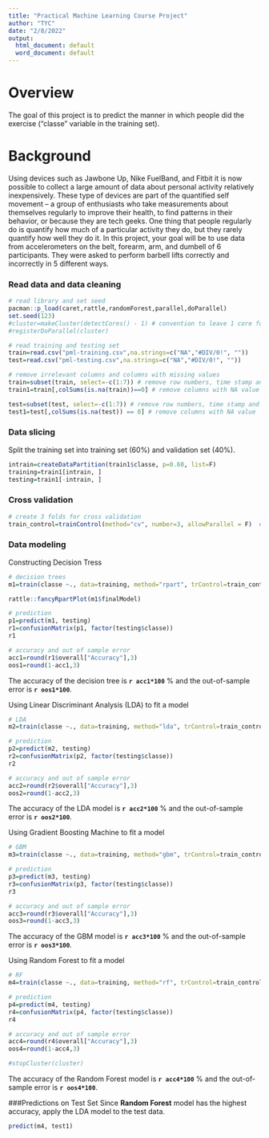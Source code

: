 ```yaml
---
title: "Practical Machine Learning Course Project"
author: "TYC"
date: "2/8/2022"
output:
  html_document: default
  word_document: default
---
```


# Overview
The goal of this project is to predict the manner in which people did the exercise ("classe" variable in the training set).

# Background
Using devices such as Jawbone Up, Nike FuelBand, and Fitbit it is now possible to collect a large amount of data about personal activity relatively inexpensively. These type of devices are part of the quantified self movement – a group of enthusiasts who take measurements about themselves regularly to improve their health, to find patterns in their behavior, or because they are tech geeks. One thing that people regularly do is quantify how much of a particular activity they do, but they rarely quantify how well they do it. In this project, your goal will be to use data from accelerometers on the belt, forearm, arm, and dumbell of 6 participants. They were asked to perform barbell lifts correctly and incorrectly in 5 different ways. 

### Read data and data cleaning
```r
# read library and set seed
pacman::p_load(caret,rattle,randomForest,parallel,doParallel)
set.seed(123)
#cluster=makeCluster(detectCores() - 1) # convention to leave 1 core for OS
#registerDoParallel(cluster)

# read training and testing set
train=read.csv("pml-training.csv",na.strings=c("NA","#DIV/0!", ""))
test=read.csv("pml-testing.csv",na.strings=c("NA","#DIV/0!", ""))

# remove irrelevant columns and columns with missing values
train=subset(train, select=-c(1:7)) # remove row numbers, time stamp and user names
train1=train[,colSums(is.na(train))==0] # remove columns with NA value

test=subset(test, select=-c(1:7)) # remove row numbers, time stamp and user names
test1=test[,colSums(is.na(test)) == 0] # remove columns with NA value
```

### Data slicing
Split the training set into training set (60%) and validation set (40%).
```r
intrain=createDataPartition(train1$classe, p=0.60, list=F)
training=train1[intrain, ]
testing=train1[-intrain, ]
```

### Cross validation 
```r
# create 3 folds for cross validation
train_control=trainControl(method="cv", number=3, allowParallel = F)  #, allowParallel=T
```

### Data modeling
Constructing Decision Tress
```r
# decision trees
m1=train(classe ~., data=training, method="rpart", trControl=train_control)

rattle::fancyRpartPlot(m1$finalModel)

# prediction
p1=predict(m1, testing)
r1=confusionMatrix(p1, factor(testing$classe))
r1

# accuracy and out of sample error
acc1=round(r1$overall["Accuracy"],3)
oos1=round(1-acc1,3)
```
The accuracy of the decision tree is **`r acc1*100`** % and the out-of-sample error is **`r oos1*100`**.


Using Linear Discriminant Analysis (LDA) to fit a model
```r
# LDA
m2=train(classe ~., data=training, method="lda", trControl=train_control)

# prediction
p2=predict(m2, testing)
r2=confusionMatrix(p2, factor(testing$classe))
r2

# accuracy and out of sample error
acc2=round(r2$overall["Accuracy"],3)
oos2=round(1-acc2,3)
```
The accuracy of the LDA model is **`r acc2*100`** % and the out-of-sample error is **`r oos2*100`**.


Using Gradient Boosting Machine to fit a model
```r
# GBM
m3=train(classe ~., data=training, method="gbm", trControl=train_control, verbose = F)

# prediction
p3=predict(m3, testing)
r3=confusionMatrix(p3, factor(testing$classe))
r3

# accuracy and out of sample error
acc3=round(r3$overall["Accuracy"],3)
oos3=round(1-acc3,3)
```
The accuracy of the GBM model is **`r acc3*100`** % and the out-of-sample error is **`r oos3*100`**.


Using Random Forest to fit a model
```r
# RF
m4=train(classe ~., data=training, method="rf", trControl=train_control)

# prediction
p4=predict(m4, testing)
r4=confusionMatrix(p4, factor(testing$classe))
r4

# accuracy and out of sample error
acc4=round(r4$overall["Accuracy"],3)
oos4=round(1-acc4,3)

#stopCluster(cluster)
```
The accuracy of the Random Forest model is **`r acc4*100`** % and the out-of-sample error is **`r oos4*100`**.

###Predictions on Test Set
Since **Random Forest** model has the highest accuracy, apply the LDA model to the test data.
```r
predict(m4, test1)
```






